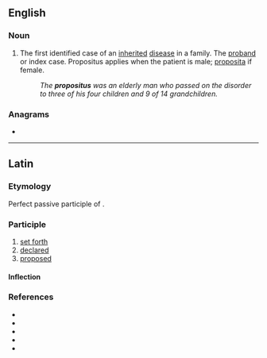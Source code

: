 ==English==

===Noun===
{{en-noun|es}}

# The first identified case of an [[inherited]] [[disease]] in a family. The [[proband]] or index case. Propositus applies when the patient is male; [[proposita]] if female.
#: ''The '''propositus''' was an elderly man who passed on the disorder to three of his four children and 9 of 14 grandchildren.''

===Anagrams===
* {{anagrams|en|suppositor}}

----

==Latin==

===Etymology===
Perfect passive participle of {{m|la|prōpōnō}}.

===Participle===
{{la-perfect participle|prōposit}}

# [[set forth]]
# [[declared]]
# [[proposed]]

====Inflection====
{{la-decl-1&2|prōposit}}

===References===
* {{R:L&S}}
* {{R:Elementary Lewis}}
* {{R:du Cange}}
* {{R:Gaffiot}}
* {{R:M&A}}